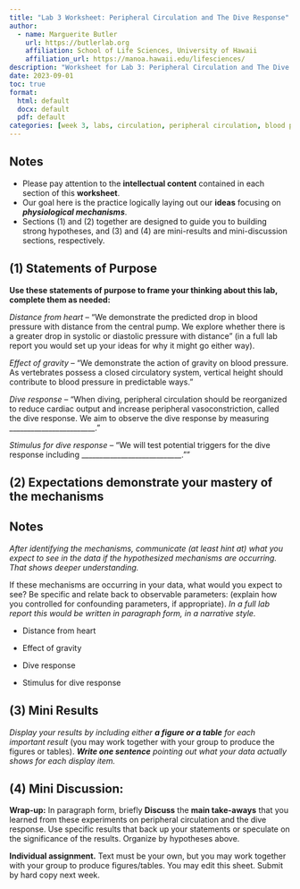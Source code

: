 ```yaml
---
title: "Lab 3 Worksheet: Peripheral Circulation and The Dive Response"
author:
  - name: Marguerite Butler
    url: https://butlerlab.org
    affiliation: School of Life Sciences, University of Hawaii
    affiliation_url: https://manoa.hawaii.edu/lifesciences/
description: "Worksheet for Lab 3: Peripheral Circulation and The Dive Response"
date: 2023-09-01
toc: true
format: 
  html: default  
  docx: default  
  pdf: default  
categories: [week 3, labs, circulation, peripheral circulation, blood pressure, dive response, worksheet]
---
```


::: {.callout-tip}  
# Notes
- Please pay attention to the __intellectual content__ contained in each section of this __worksheet__. 
- Our goal here is the practice logically laying out our __ideas__ focusing on ___physiological mechanisms___. 
-  Sections \(1\) and (2) together are designed to guide you to building strong hypotheses, and (3) and (4) are mini-results and mini-discussion sections, respectively. 
:::

## __(1) Statements of Purpose__

__Use these statements of purpose to frame your thinking about this lab, complete them as needed:__

_Distance from heart_ -- "We demonstrate the predicted drop in blood pressure with distance from the central pump. We explore whether there is a greater drop in systolic or diastolic pressure with distance" (in a full lab report you would set up your ideas for why it might go either way). 

_Effect of gravity_ -- "We demonstrate the action of gravity on blood pressure. As vertebrates possess a closed circulatory system, vertical height should contribute to blood pressure in predictable ways."

_Dive response_ -- "When diving, peripheral circulation should be reorganized to reduce cardiac output and increase peripheral vasoconstriction, called the dive response. We aim to observe the dive response by measuring ________________________."

_Stimulus for dive response_ -- "We will test potential triggers for the dive response including ____________________________.""  

## __(2) Expectations demonstrate your mastery of the mechanisms__

::: {.callout-tip}  
# Notes
_After identifying the mechanisms, communicate (at least hint at) what you expect to see in the data if the hypothesized mechanisms are occurring. That shows deeper understanding._  
:::

If these mechanisms are occurring in your data, what would you expect to see? Be specific and relate back to observable parameters: (explain how you controlled for confounding parameters, if appropriate). _In a full lab report this would be written in paragraph form, in a narrative style._ 

-  Distance from heart

-  Effect of gravity 

-  Dive response

-  Stimulus for dive response


## (3) Mini Results

_Display your results by including either __a figure or a table__ for each important result_ (you may work together with your group to produce the figures or tables). ___Write one sentence__ pointing out what your data actually shows for each display item._ 

## (4) Mini Discussion: 

__Wrap-up:__ In paragraph form, briefly __Discuss__ the __main take-aways__ that you learned from these experiments on peripheral circulation and the dive response. Use specific results that back up your statements or speculate on the significance of the results. Organize by hypotheses above.

__Individual assignment.__ Text must be your own, but you may work together with your group to produce figures/tables. You may edit this sheet. Submit by hard copy next week.